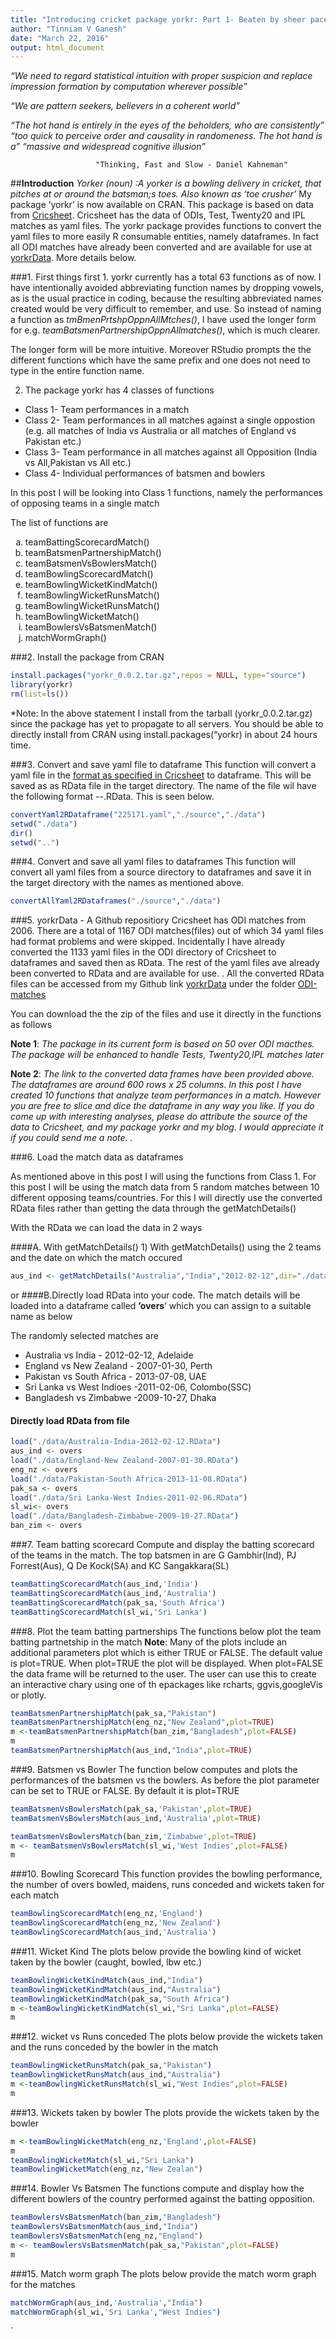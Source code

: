 ```yaml
---
title: "Introducing cricket package yorkr: Part 1- Beaten by sheer pace!"
author: "Tinniam V Ganesh"
date: "March 22, 2016"
output: html_document
---
```



*"We need to regard statistical intuition with proper suspicion and replace impression formation by computation wherever possible"*

*"We are pattern seekers, believers in a coherent world"*

*"The hot hand is entirely in the eyes of the beholders, who are consistently"*
*"too quick to perceive order and causality in randomeness. The hot hand is a"*
*"massive and widespread cognitive illusion"*

                       "Thinking, Fast and Slow - Daniel Kahneman"


##**Introduction**
*Yorker (noun) :A yorker is a bowling delivery in cricket, that pitches at or around the batsman;s toes. Also known as 'toe crusher'*
My package 'yorkr' is now available on CRAN. This package is based on data from [Cricsheet](http://cricsheet.org/). Cricsheet has the data of ODIs, Test, Twenty20 and IPL matches as yaml files. The yorkr package provides functions to convert the yaml files to more easily R consumable entities, namely dataframes. In fact all ODI matches have already been converted and are available for use at [yorkrData](https://github.com/tvganesh/yorkrData). More details below.

###1. First things first
1. yorkr currently has a total 63 functions as of now. I have intentionally avoided abbreviating function names by dropping vowels, as is the usual practice in coding, because the resulting abbreviated names created would be very difficult to remember, and use. So instead of naming a function as  *tmBmenPrtshpOppnAllMtches()*, I have used the longer form for e.g. *teamBatsmenPartnershipOppnAllmatches()*, which is much clearer. 

The longer form will be more intuitive. Moreover RStudio prompts the the different functions which have the same prefix and one does not need to type in the entire function name.

2. The package yorkr has 4 classes of functions

* Class 1- Team performances in a match
* Class 2- Team performances in all matches against a single oppostion (e.g. all matches of India vs Australia or all matches of England vs Pakistan etc.)
* Class 3- Team performance in all matches against all Opposition (India vs All,Pakistan vs All etc.)
* Class 4- Individual performances of batsmen and bowlers


In this post I will  be looking into Class 1 functions, namely
the performances of opposing teams in a single match

The list of functions are

a. teamBattingScorecardMatch()
b. teamBatsmenPartnershipMatch()
c. teamBatsmenVsBowlersMatch()
d. teamBowlingScorecardMatch()
e. teamBowlingWicketKindMatch()
f. teamBowlingWicketRunsMatch()
g. teamBowlingWicketRunsMatch()
h. teamBowlingWicketMatch()
i. teamBowlersVsBatsmenMatch()
j. matchWormGraph()

###2. Install the package from CRAN
```r
install.packages("yorkr_0.0.2.tar.gz",repos = NULL, type="source")
library(yorkr)
rm(list=ls())
```

*Note: In the above statement I install from the tarball (yorkr_0.0.2.tar.gz) since the package has yet to propagate to all servers. You should be able to directly install from CRAN using install.packages("yorkr) in about 24 hours time.

###3. Convert and save yaml file to dataframe
This function will convert a yaml file in the [format as specified in Cricsheet](http://cricsheet.org/format/) to dataframe. This will be saved as
as RData file in the target directory. The name of the file wil  have the following format <team1>-<team2>-<date>.RData. This is seen below.

```r
convertYaml2RDataframe("225171.yaml","./source","./data")
setwd("./data")
dir()
setwd("..")
```

###4. Convert and save all yaml files to dataframes
This function will convert all yaml files from a source directory to dataframes and save it in the target directory with the names as mentioned above. 
```r
convertAllYaml2RDataframes("./source","./data")
```

###5. yorkrData - A Github repositiory
Cricsheet has ODI matches from 2006. There are a total of 1167 ODI matches(files) out of which 34 yaml files had format problems and were skipped. Incidentally I have already converted the 1133 yaml files in the ODI directory of Cricsheet to dataframes and saved then as RData.  The rest of the yaml files ave already been converted to RData and are available for use. . All the converted RData files can be accessed from my Github link [yorkrData](https://github.com/tvganesh/yorkrData) under the folder [ODI-matches](https://github.com/tvganesh/yorkrData/tree/master/ODI/ODI-matches)

You can download the the zip of the files and use it directly in the functions as follows

**Note 1**: *The package in its current form is based on 50 over ODI macthes. The package will be enhanced to handle Tests, Twenty20,IPL  matches later*

**Note 2**: *The link to the converted data frames have been provided above. The dataframes are around 600 rows x 25 columns. In this post I have created 10 functions that analyze team performances in a match. However you are free to slice and dice the dataframe in any way you like. If you do come up with interesting analyses, please do attribute the source of the data to Cricsheet, and my package yorkr and my blog. I would appreciate it if you could  send me a note. .* 


###6. Load the match data as dataframes

As mentioned above in this post I will using the functions from Class 1. For this post  I will be using the match data  from 5 random matches between 10 different opposing teams/countries. For this I will directly use the converted RData files  rather than getting the data through the getMatchDetails()

With the RData we can load the data in 2 ways 

####A. With getMatchDetails()
1) With getMatchDetails() using the 2 teams and the date on which the 
match occured
```r
aus_ind <- getMatchDetails("Australia","India","2012-02-12",dir="./data")
```

or
####B.Directly load RData into your code. 
The match details will be loaded into a dataframe called **'overs**' which you can assign to a suitable name as below

The randomly selected matches are

* Australia vs India - 2012-02-12, Adelaide
* England vs New Zealand - 2007-01-30, Perth
* Pakistan vs South Africa - 2013-07-08, UAE
* Sri Lanka vs West Indioes -2011-02-06, Colombo(SSC)
* Bangladesh vs Zimbabwe -2009-10-27, Dhaka

#### Directly load RData from file
```r
load("./data/Australia-India-2012-02-12.RData")
aus_ind <- overs
load("./data/England-New Zealand-2007-01-30.RData")
eng_nz <- overs
load("./data/Pakistan-South Africa-2013-11-08.RData")
pak_sa <- overs
load("./data/Sri Lanka-West Indies-2011-02-06.RData")
sl_wi<- overs
load("./data/Bangladesh-Zimbabwe-2009-10-27.RData")
ban_zim <- overs

```


###7. Team batting scorecard
Compute and display the batting scorecard of the teams in the match. The top batsmen in are G Gambhir(Ind), PJ Forrest(Aus), Q De Kock(SA) and KC Sangakkara(SL)
```r
teamBattingScorecardMatch(aus_ind,'India')
teamBattingScorecardMatch(aus_ind,'Australia')
teamBattingScorecardMatch(pak_sa,'South Africa')
teamBattingScorecardMatch(sl_wi,'Sri Lanka')
```


###8.  Plot the team batting partnerships
The functions below plot the team batting partnetship in the match
**Note**: Many of the plots include an additional parameters plot which is either TRUE or FALSE. The default value is plot=TRUE. When plot=TRUE the plot will be displayed. When plot=FALSE the data frame will be returned to the user. The user can use this to create an interactive chary using one of th epackages like rcharts, ggvis,googleVis or plotly. 

```r
teamBatsmenPartnershipMatch(pak_sa,"Pakistan")
teamBatsmenPartnershipMatch(eng_nz,"New Zealand",plot=TRUE)
m <-teamBatsmenPartnershipMatch(ban_zim,"Bangladesh",plot=FALSE)
m
teamBatsmenPartnershipMatch(aus_ind,"India",plot=TRUE)
```

###9. Batsmen vs Bowler 
The function below computes and plots the performances of the batsmen vs the bowlers. As before the plot parameter can be set to TRUE or FALSE. By default it is plot=TRUE
```r
teamBatsmenVsBowlersMatch(pak_sa,'Pakistan',plot=TRUE)
teamBatsmenVsBowlersMatch(aus_ind,'Australia',plot=TRUE)

teamBatsmenVsBowlersMatch(ban_zim,'Zimbabwe',plot=TRUE)
m <- teamBatsmenVsBowlersMatch(sl_wi,'West Indies',plot=FALSE)
m
```

###10. Bowling Scorecard 
This function provides the bowling performance, the number of overs bowled,
maidens, runs conceded and wickets taken for each match
```r
teamBowlingScorecardMatch(eng_nz,'England')
teamBowlingScorecardMatch(eng_nz,'New Zealand')
teamBowlingScorecardMatch(aus_ind,'Australia')
```

###11. Wicket Kind
The plots below provide the bowling kind of wicket taken by the bowler (caught, bowled, lbw etc.)
```r
teamBowlingWicketKindMatch(aus_ind,"India")
teamBowlingWicketKindMatch(aus_ind,"Australia")
teamBowlingWicketKindMatch(pak_sa,"South Africa")
m <-teamBowlingWicketKindMatch(sl_wi,"Sri Lanka",plot=FALSE)
m
```

###12. wicket vs Runs conceded
The plots below provide the wickets taken and the runs conceded by the bowler in the match
```r
teamBowlingWicketRunsMatch(pak_sa,"Pakistan")
teamBowlingWicketRunsMatch(aus_ind,"Australia")
m <-teamBowlingWicketRunsMatch(sl_wi,"West Indies",plot=FALSE)
m
```

###13. Wickets taken by bowler
The plots provide the wickets taken by the bowler

```r
m <-teamBowlingWicketMatch(eng_nz,'England',plot=FALSE)
m
teamBowlingWicketMatch(sl_wi,"Sri Lanka")
teamBowlingWicketMatch(eng_nz,"New Zealan")
```


###14. Bowler Vs Batsmen
The functions compute and display how the different bowlers of the country performed against the batting opposition.

```r
teamBowlersVsBatsmenMatch(ban_zim,"Bangladesh")
teamBowlersVsBatsmenMatch(aus_ind,"India")
teamBowlersVsBatsmenMatch(eng_nz,"England")
m <- teamBowlersVsBatsmenMatch(pak_sa,"Pakistan",plot=FALSE)
m
```


###15. Match worm graph
The plots below provide the match worm graph for the matches
```r
matchWormGraph(aus_ind,'Australia',"India")
matchWormGraph(sl_wi,'Sri Lanka',"West Indies")

```

`
